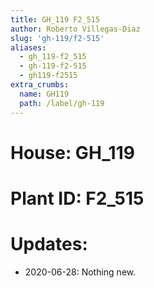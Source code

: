 ```yaml
---
title: GH_119 F2_515
author: Roberto Villegas-Diaz
slug: 'gh-119/f2-515'
aliases:
  - gh_119-f2_515
  - gh-119-f2-515
  - gh119-f2515
extra_crumbs:
  name: GH119
  path: /label/gh-119
---
```


# **House**: GH_119
# **Plant ID**: F2_515
# **Updates**: 
 - 2020-06-28: Nothing new.
